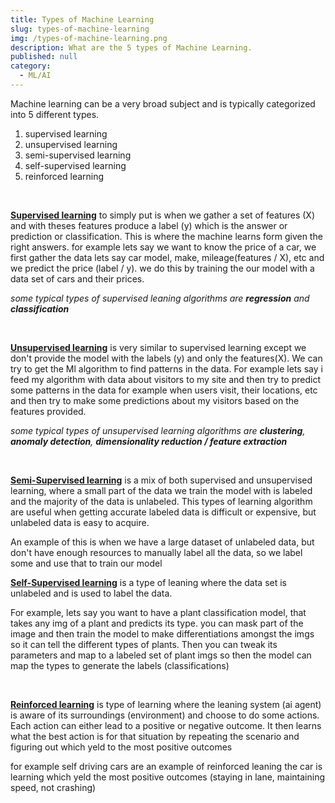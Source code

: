 ```yaml
---
title: Types of Machine Learning
slug: types-of-machine-learning
img: /types-of-machine-learning.png
description: What are the 5 types of Machine Learning.
published: null
category: 
  - ML/AI
---
```


Machine learning can be a very broad subject and is typically categorized into 5 different types. 

1. supervised learning  
2. unsupervised learning 
3. semi-supervised learning  
4. self-supervised learning  
5. reinforced learning 

<br/>

**<u>Supervised learning</u>** 
to simply put is when we gather a set of features (X) and with theses features produce a label (y) which is the answer or prediction or classification. This is where the machine learns form given the right answers. 
for example lets say we want to know the price of a car, we first gather the data lets say car model, make, mileage(features / X), etc and we predict the price (label / y).
we do this by training the our model with a data set of cars and their prices. 


*some typical types of supervised leaning algorithms are **regression** and **classification***

<br/>

**<u>Unsupervised learning</u>** is very similar to supervised learning except we don't provide the model with the labels (y) and only the features(X). We can try to get the 
Ml algorithm to find patterns in the data. For example lets say i feed my algorithm with data about visitors to my site and then try to predict some patterns in the data for example when users visit, their locations, etc and then try to make some predictions about my visitors based on the features provided.


*some typical types of unsupervised learning algorithms are **clustering**, **anomaly detection**, **dimensionality reduction / feature extraction***


<br/>

**<u>Semi-Supervised learning</u>** is a mix of both supervised and unsupervised learning, where a small part of the data we train the model with is labeled and the majority of the data is unlabeled. This types of learning algorithm are useful when getting accurate labeled data is difficult or expensive, but unlabeled data is easy to acquire.

An example of this is when we have a large dataset of unlabeled data, but don't have enough resources to manually label all the data, so we label some and use that to train our model
<br/>
 
**<u>Self-Supervised learning</u>** is a type of leaning where the data set is unlabeled and is used to label the data.

For example, lets say you want to have a plant classification model, that takes any img of a plant and predicts its type. you can mask part of the image and then train the model to make differentiations amongst the imgs so it can tell the different types of plants. Then you can tweak its parameters and map to a labeled set of plant imgs so then the model can map the types to generate the labels (classifications)

<br/>

**<u>Reinforced learning</u>** is type of learning where the leaning system (ai agent) is aware of its surroundings (environment) and choose to do some actions. Each action can either lead to a positive or negative outcome. It then learns what the best action is for that situation by repeating the scenario and figuring out which yeld to the most positive outcomes

for example self driving cars are an example of reinforced leaning the car is learning which yeld the most positive outcomes (staying in lane, maintaining speed, not crashing)



